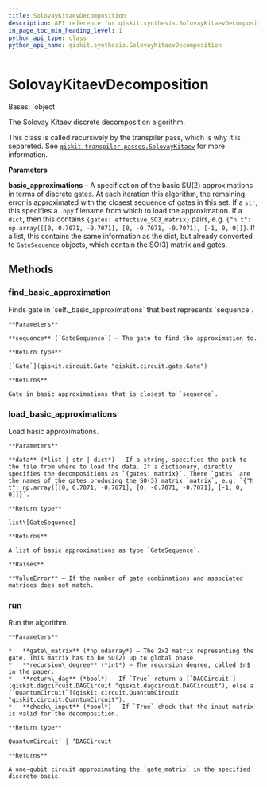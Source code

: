 ```yaml
---
title: SolovayKitaevDecomposition
description: API reference for qiskit.synthesis.SolovayKitaevDecomposition
in_page_toc_min_heading_level: 1
python_api_type: class
python_api_name: qiskit.synthesis.SolovayKitaevDecomposition
---
```


# SolovayKitaevDecomposition

<Class id="qiskit.synthesis.SolovayKitaevDecomposition" isDedicatedPage={true} github="https://github.com/qiskit/qiskit/tree/stable/0.23/qiskit/synthesis/discrete_basis/solovay_kitaev.py" signature="SolovayKitaevDecomposition(basic_approximations=None)" modifiers="class">
  Bases: `object`

  The Solovay Kitaev discrete decomposition algorithm.

  This class is called recursively by the transpiler pass, which is why it is separeted. See [`qiskit.transpiler.passes.SolovayKitaev`](qiskit.transpiler.passes.SolovayKitaev "qiskit.transpiler.passes.SolovayKitaev") for more information.

  **Parameters**

  **basic\_approximations** – A specification of the basic SU(2) approximations in terms of discrete gates. At each iteration this algorithm, the remaining error is approximated with the closest sequence of gates in this set. If a `str`, this specifies a `.npy` filename from which to load the approximation. If a `dict`, then this contains `{gates: effective_SO3_matrix}` pairs, e.g. `{"h t": np.array([[0, 0.7071, -0.7071], [0, -0.7071, -0.7071], [-1, 0, 0]]}`. If a list, this contains the same information as the dict, but already converted to `GateSequence` objects, which contain the SO(3) matrix and gates.

  ## Methods

  ### find\_basic\_approximation

  <Function id="qiskit.synthesis.SolovayKitaevDecomposition.find_basic_approximation" signature="SolovayKitaevDecomposition.find_basic_approximation(sequence)">
    Finds gate in `self._basic_approximations` that best represents `sequence`.

    **Parameters**

    **sequence** (`GateSequence`) – The gate to find the approximation to.

    **Return type**

    [`Gate`](qiskit.circuit.Gate "qiskit.circuit.gate.Gate")

    **Returns**

    Gate in basic approximations that is closest to `sequence`.
  </Function>

  ### load\_basic\_approximations

  <Function id="qiskit.synthesis.SolovayKitaevDecomposition.load_basic_approximations" signature="SolovayKitaevDecomposition.load_basic_approximations(data)">
    Load basic approximations.

    **Parameters**

    **data** (*list | str | dict*) – If a string, specifies the path to the file from where to load the data. If a dictionary, directly specifies the decompositions as `{gates: matrix}`. There `gates` are the names of the gates producing the SO(3) matrix `matrix`, e.g. `{"h t": np.array([[0, 0.7071, -0.7071], [0, -0.7071, -0.7071], [-1, 0, 0]]}`.

    **Return type**

    list\[GateSequence]

    **Returns**

    A list of basic approximations as type `GateSequence`.

    **Raises**

    **ValueError** – If the number of gate combinations and associated matrices does not match.
  </Function>

  ### run

  <Function id="qiskit.synthesis.SolovayKitaevDecomposition.run" signature="SolovayKitaevDecomposition.run(gate_matrix, recursion_degree, return_dag=False, check_input=True)">
    Run the algorithm.

    **Parameters**

    *   **gate\_matrix** (*np.ndarray*) – The 2x2 matrix representing the gate. This matrix has to be SU(2) up to global phase.
    *   **recursion\_degree** (*int*) – The recursion degree, called $n$ in the paper.
    *   **return\_dag** (*bool*) – If `True` return a [`DAGCircuit`](qiskit.dagcircuit.DAGCircuit "qiskit.dagcircuit.DAGCircuit"), else a [`QuantumCircuit`](qiskit.circuit.QuantumCircuit "qiskit.circuit.QuantumCircuit").
    *   **check\_input** (*bool*) – If `True` check that the input matrix is valid for the decomposition.

    **Return type**

    QuantumCircuit’ | ‘DAGCircuit

    **Returns**

    A one-qubit circuit approximating the `gate_matrix` in the specified discrete basis.
  </Function>
</Class>

